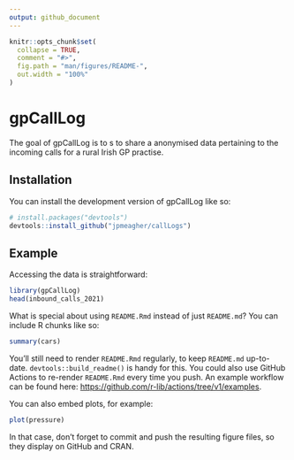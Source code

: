 ```yaml
---
output: github_document
---
```


<!-- README.md is generated from README.Rmd. Please edit that file -->

```r
knitr::opts_chunk$set(
  collapse = TRUE,
  comment = "#>",
  fig.path = "man/figures/README-",
  out.width = "100%"
)
```

# gpCallLog

<!-- badges: start -->
<!-- badges: end -->

The goal of gpCallLog is to s to share a anonymised data pertaining to the incoming calls for a rural Irish GP practise.

## Installation

You can install the development version of gpCallLog like so:

``` r
# install.packages("devtools")
devtools::install_github("jpmeagher/callLogs")
```

## Example

Accessing the data is straightforward:

```r
library(gpCallLog)
head(inbound_calls_2021)
```

What is special about using `README.Rmd` instead of just `README.md`? You can include R chunks like so:

```r
summary(cars)
```

You'll still need to render `README.Rmd` regularly, to keep `README.md` up-to-date. `devtools::build_readme()` is handy for this. You could also use GitHub Actions to re-render `README.Rmd` every time you push. An example workflow can be found here: <https://github.com/r-lib/actions/tree/v1/examples>.

You can also embed plots, for example:

```r
plot(pressure)
```

In that case, don't forget to commit and push the resulting figure files, so they display on GitHub and CRAN.
